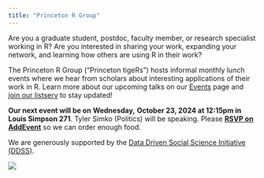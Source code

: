```yaml
---
title: "Princeton R Group"
---
```


Are you a graduate student, postdoc, faculty member, or research specialist working in R? Are you interested in sharing your work, expanding your network, and learning how others are using R in their work?

The Princeton R Group ("Princeton tigeRs") hosts informal monthly lunch events where we hear from scholars about interesting applications of their work in R. Learn more about our upcoming talks on our [Events](https://princeton-r-group.github.io/events.html) page and [join our listserv](https://princeton-r-group.github.io/getinvolved.html) to stay updated!

**Our next event will be on** **Wednesday,** **October 23, 2024 at 12:15pm in Louis Simpson 271**. Tyler Simko (Politics) will be speaking. Please [**RSVP on AddEvent**](https://evt.to/egagehhgw) so we can order enough food.

We are generously supported by the [Data Driven Social Science Initiative (DDSS)](https://ddss.princeton.edu/events-and-workshops).

![](images/spirling-talk-photo.png){fig-alt="A professor shows code in the RStudio console to a full room of attendees" fig-align="center"}
